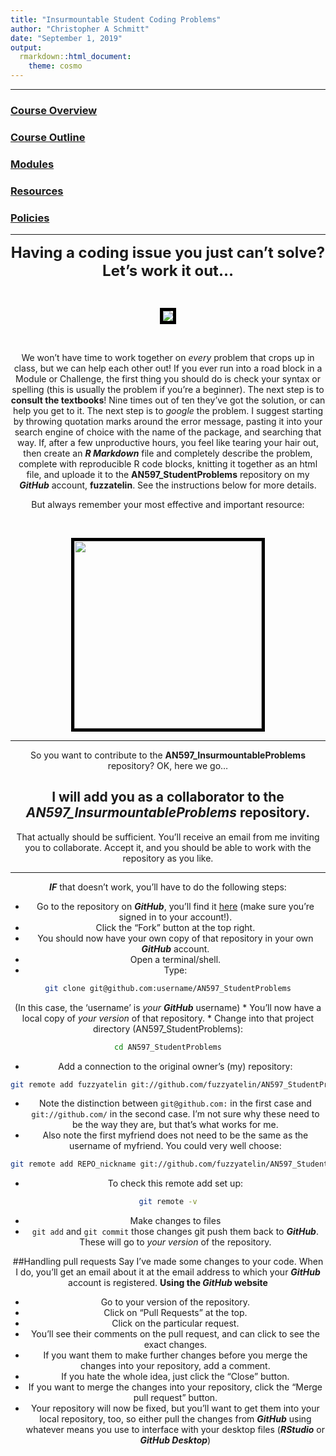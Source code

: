 ```yaml
---
title: "Insurmountable Student Coding Problems"
author: "Christopher A Schmitt"
date: "September 1, 2019"
output: 
  rmarkdown::html_document:
    theme: cosmo
---
```

***

### [Course Overview](https://fuzzyatelin.github.io/bioanth-stats/overview.html)
### [Course Outline](https://fuzzyatelin.github.io/bioanth-stats/outline.html)
### [Modules](https://fuzzyatelin.github.io/bioanth-stats/modules.html)
### [Resources](https://fuzzyatelin.github.io/bioanth-stats/resources.html)
### [Policies](https://fuzzyatelin.github.io/bioanth-stats/policies.html)

***

<center>

<font size="+2"><b>Having a coding issue you just can't solve? Let's work it out...</b></font></center><br>

<center><p><img src="https://media1.tenor.com/images/f1d9eaec5df614bec8bbd3daae0564a7/tenor.gif?itemid=5097096" style="border:5px solid black"></p>
</center><br>  

<center>
We won't have time to work together on *every* problem that crops up in class, but we can help each other out!  If you ever run into a road block in a Module or Challenge, the first thing you should do is check your syntax or spelling (this is usually the problem if you're a beginner). The next step is to **consult the textbooks**! Nine times out of ten they've got the solution, or can help you get to it. The next step is to *google* the problem. I suggest starting by throwing quotation marks around the error message, pasting it into your search engine of choice with the name of the package, and searching that way. If, after a few unproductive hours, you feel like tearing your hair out, then create an ***R Markdown*** file and completely describe the problem, complete with reproducible R code blocks, knitting it together as an html file, and uploade it to the **AN597_StudentProblems** repository on my ***GitHub*** account, **fuzzatelin**. See the instructions below for more details.

But always remember your most effective and important resource:

<br>
<center><p><img src=https://jules32.github.io/rmarkdown-website-tutorial/images/practicalDev_googleErrorMessage.jpg width="300px" style="border:5px solid black"></p>
</center>

***

So you want to contribute to the **AN597_InsurmountableProblems** repository? OK, here we go...

## I will add you as a collaborator to the *AN597_InsurmountableProblems* repository.

That actually should be sufficient. You'll receive an email from me inviting you to collaborate. Accept it, and you should be able to work with the repository as you like.

***

***IF*** that doesn't work, you'll have to do the following steps:

* Go to the repository on ***GitHub***, you'll find it [here](https://github.com/fuzzyatelin/AN597_StudentProblems) (make sure you're signed in to your account!).
* Click the "Fork" button at the top right.
* You should now have your own copy of that repository in your own ***GitHub*** account.
* Open a terminal/shell.
* Type:
```bash
git clone git@github.com:username/AN597_StudentProblems
```
(In this case, the 'username' is *your* ***GitHub*** username)
* You'll now have a local copy of *your version* of that repository.
* Change into that project directory (AN597_StudentProblems):
```bash
cd AN597_StudentProblems
```
* Add a connection to the original owner's (my) repository:
```bash
git remote add fuzzyatelin git://github.com/fuzzyatelin/AN597_StudentProblems
```
* Note the distinction between `git@github.com:` in the first case and `git://github.com/` in the second case. I’m not sure why these need to be the way they are, but that’s what works for me.
* Also note the first myfriend does not need to be the same as the username of myfriend. You could very well choose:
```bash
git remote add REPO_nickname git://github.com/fuzzyatelin/AN597_StudentProblems
```
* To check this remote add set up:
```bash
git remote -v
```
* Make changes to files
* `git add` and `git commit` those changes
git push them back to ***GitHub***. These will go to *your version* of the repository.

##Handling pull requests
Say I've made some changes to your code. When I do, you'll get an email about it at the email address to which your ***GitHub*** account is registered.
**Using the *GitHub* website**

* Go to your version of the repository.
* Click on “Pull Requests” at the top.
* Click on the particular request.
* You’ll see their comments on the pull request, and can click to see the exact changes.
* If you want them to make further changes before you merge the changes into your repository, add a comment.
* If you hate the whole idea, just click the “Close” button.
* If you want to merge the changes into your repository, click the “Merge pull request” button.
* Your repository will now be fixed, but you’ll want to get them into your local repository, too, so either pull the changes from ***GitHub*** using whatever means you use to interface with your desktop files (***RStudio*** or ***GitHub Desktop***)


